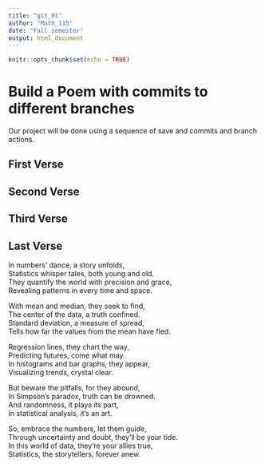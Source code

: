 ```yaml
---
title: "git_01"
author: "Math_115"
date: "Fall semester"
output: html_document
---
```


```r
knitr::opts_chunk$set(echo = TRUE)
```
# Build a Poem with commits to different branches
Our project will be done using a sequence of save and commits and branch actions.
<!-- Do not modify or change any text in "!--" bracketed areas such as this --- these are instructions to
you, if you change any of this the git program will notice it and compromise your git merging strategy !-->

## First Verse 
<!--Put the first five lines of a poem by Lewis Carrol in this section!-->

## Second Verse
<!--Put the first five lines of a poem by Robert Frost here!-->

## Third Verse
<!--Put the first two verses of The Walrus and the Carpenter here!-->

## Last Verse
<!--Put a short poem you created using chatGPT of 20 to 30 lines,here!-->

In numbers' dance, a story unfolds,  
Statistics whisper tales, both young and old.  
They quantify the world with precision and grace,  
Revealing patterns in every time and space.  

With mean and median, they seek to find,  
The center of the data, a truth confined.  
Standard deviation, a measure of spread,  
Tells how far the values from the mean have fled.  

Regression lines, they chart the way,  
Predicting futures, come what may.  
In histograms and bar graphs, they appear,  
Visualizing trends, crystal clear.  

But beware the pitfalls, for they abound,  
In Simpson's paradox, truth can be drowned.  
And randomness, it plays its part,  
In statistical analysis, it's an art.  

So, embrace the numbers, let them guide,  
Through uncertainty and doubt, they'll be your tide.  
In this world of data, they're your allies true,  
Statistics, the storytellers, forever anew.  




